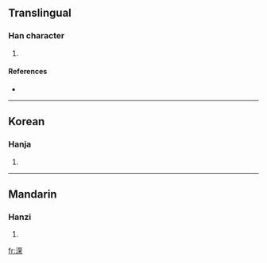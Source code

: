 {{see|濚}}
==Translingual==

===Han character===
{{Han char|rn=85|rad=水|as=09|sn=12|four=|canj=水廿月木 (ETBD)}}

# {{defn|Han|sort=水09}}

====References====
* {{Han ref|kx=0639.111|hdz=31669.021|uh=6E81|ud=28289}}

----

==Korean==

===Hanja===
{{ko-hanja|hangeul=영|eumhun=|rv=yeong|mr=yŏng|y=yeng}}

# {{defn|Korean}}

----

==Mandarin==

===Hanzi===
{{cmn-hanzi|pin=[[yíng]] ([[ying2]])|wg=ying<sup>2</sup>}}

# {{defn|Mandarin}}

[[fr:溁]]